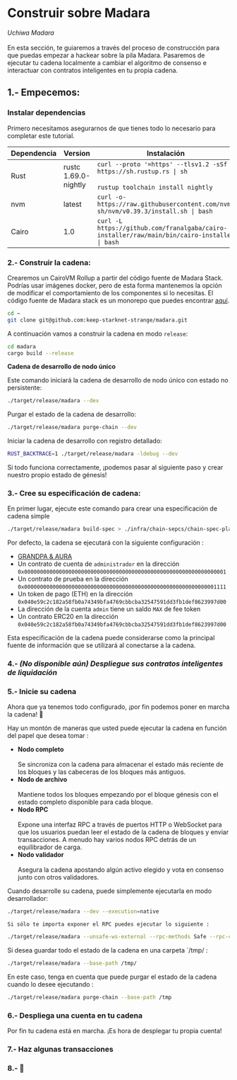 
# Construir sobre Madara

*Uchiwa Madara*<br></br>
En esta sección, te guiaremos a través del proceso de construcción para que puedas empezar a hackear sobre la pila Madara. 
Pasaremos de ejecutar tu cadena localmente a cambiar el algoritmo de consenso e interactuar con contratos inteligentes en tu propia cadena.

## 1.- Empecemos:

<Steps>

### Instalar dependencias

Primero necesitamos asegurarnos de que tienes todo lo necesario para completar este tutorial.
  
| Dependencia  |  Version | Instalación |
|---|---|---|
| Rust  | rustc 1.69.0-nightly  | `curl --proto '=https' --tlsv1.2 -sSf https://sh.rustup.rs \| sh` <br></br>`rustup toolchain install nightly` |
| nvm  | latest  | `curl -o- https://raw.githubusercontent.com/nvm-sh/nvm/v0.39.3/install.sh \| bash` |
| Cairo  | 1.0  | `curl -L https://github.com/franalgaba/cairo-installer/raw/main/bin/cairo-installer \| bash` |  
  
### 2.- Construir la cadena:

Crearemos un CairoVM Rollup a partir del código fuente de Madara Stack. Podrías usar imágenes docker, pero de esta forma mantenemos la opción de modificar el comportamiento de los componentes si lo necesitas. 
El código fuente de Madara stack es un monorepo que puedes encontrar [aquí](https://github.com/keep-starknet-strange/madara).

```bash
cd ~
git clone git@github.com:keep-starknet-strange/madara.git
```

A continuación vamos a construir la cadena en modo `release`:

```bash
cd madara
cargo build --release
```

**Cadena de desarrollo de nodo único**

Este comando iniciará la cadena de desarrollo de nodo único con estado no persistente:

```bash
./target/release/madara --dev
```

Purgar el estado de la cadena de desarrollo:

```bash
./target/release/madara purge-chain --dev
```

Iniciar la cadena de desarrollo con registro detallado:

```bash
RUST_BACKTRACE=1 ./target/release/madara -ldebug --dev
```

Si todo funciona correctamente, ¡podemos pasar al siguiente paso y crear nuestro propio estado de génesis!


### 3.- Cree su especificación de cadena:

En primer lugar, ejecute este comando para crear una especificación de cadena simple

```bash
./target/release/madara build-spec > ./infra/chain-sepcs/chain-spec-plain.json
```

Por defecto, la cadena se ejecutará con la siguiente configuración :

- [GRANDPA & AURA](https://docs.substrate.io/learn/consensus/#default-consensus-models)
- Un contrato de cuenta de `administrador` en la dirección  `0x0000000000000000000000000000000000000000000000000000000000000001`
- Un contrato de prueba en la dirección `0x0000000000000000000000000000000000000000000000000000000000001111`
- Un token de pago (ETH) en la dirección `0x040e59c2c182a58fb0a74349bfa4769cbbcba32547591dd3fb1def8623997d00`
- La dirección de la cuenta `admin` tiene un saldo `MAX` de fee token
- Un contrato ERC20 en la dirección `0x040e59c2c182a58fb0a74349bfa4769cbbcba32547591dd3fb1def8623997d00`

Esta especificación de la cadena puede considerarse como la principal fuente de información que se utilizará al conectarse a la cadena.

### 4.- *(No disponible aún) Despliegue sus contratos inteligentes de liquidación*

### 5.- Inicie su cadena

Ahora que ya tenemos todo configurado, ¡por fin podemos poner en marcha la cadena! 🥷

Hay un montón de maneras que usted puede ejecutar la cadena en función del papel que desea tomar :
- **Nodo completo**<br></br>
Se sincroniza con la cadena para almacenar el estado más reciente de los bloques y las cabeceras de los bloques más antiguos.
- **Nodo de archivo**<br></br>
Mantiene todos los bloques empezando por el bloque génesis con el estado completo disponible para cada bloque.
- **Nodo RPC**<br></br>
Expone una interfaz RPC a través de puertos HTTP o WebSocket para que los usuarios puedan leer el estado de la cadena de bloques y enviar transacciones. 
A menudo hay varios nodos RPC detrás de un equilibrador de carga.
- **Nodo validador**<br></br>
Asegura la cadena apostando algún activo elegido y vota en consenso junto con otros validadores.

Cuando desarrolle su cadena, puede simplemente ejecutarla en modo desarrollador:

```bash
./target/release/madara --dev --execution=native
```
	Si sólo te importa exponer el RPC puedes ejecutar lo siguiente :

```bash
./target/release/madara --unsafe-ws-external --rpc-methods Safe --rpc-cors '*' --ws-max-connections 5000
```

Si desea guardar todo el estado de la cadena en una carpeta `/tmp/ :

```bash
./target/release/madara --base-path /tmp/
```

En este caso, tenga en cuenta que puede purgar el estado de la cadena cuando lo desee ejecutando :

```bash
./target/release/madara purge-chain --base-path /tmp
```

### 6.- Despliega una cuenta en tu cadena

Por fin tu cadena está en marcha. ¡Es hora de desplegar tu propia cuenta!

### 7.- Haz algunas transacciones

### 8.- 🥷

</Steps>
